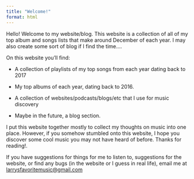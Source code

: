 ```yaml
---
title: "Welcome!"
format: html
---
```


Hello! Welcome to my website/blog. This website is a collection of all of my top album and songs lists that make around December of each year. I may also create some sort of blog if I find the time....

On this website you'll find:

-   A collection of playlists of my top songs from each year dating back to 2017

-   My top albums of each year, dating back to 2016.

-   A collection of websites/podcasts/blogs/etc that I use for music discovery

-   Maybe in the future, a blog section.

I put this website together mostly to collect my thoughts on music into one place. However, if you somehow stumbled onto this website, I hope you discover some cool music you may not have heard of before. Thanks for reading!.

If you have suggestions for things for me to listen to, suggestions for the website, or find any bugs (in the website or I guess in real life), email me at [larrysfavoritemusic\@gmail.com](mailto:larrysfavoritemusic@gmail.com)
